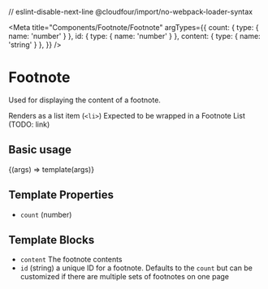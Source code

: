 // eslint-disable-next-line @cloudfour/import/no-webpack-loader-syntax

<Meta
  title="Components/Footnote/Footnote"
  argTypes={{
    count: { type: { name: 'number' } },
    id: { type: { name: 'number' } },
    content: { type: { name: 'string' } },
  }}
/>

# Footnote

Used for displaying the content of a footnote.

Renders as a list item (`<li>`) Expected to be wrapped in a Footnote List (TODO: link)

## Basic usage

<Canvas>
  <Story
    name="Basic"
    args={{
      count: 1,
    }}
    parameters={{
      docs: {
        source: {
          code: demoSource,
        },
      },
    }}
  >
    {(args) => template(args)}
  </Story>
</Canvas>

## Template Properties

- `count` (number)

## Template Blocks

- `content` The footnote contents
- `id` (string) a unique ID for a footnote. Defaults to the `count` but can be customized if there are multiple sets of footnotes on one page
